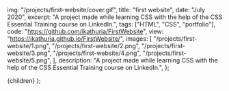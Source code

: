 
  img: "/projects/first-website/cover.gif",
  title: "first website",
  date: "July 2020",
  excerpt:
    "A project made while learning CSS with the help of the CSS Essential Training course on LinkedIn.",
  tags: ["HTML", "CSS", "portfolio"],
  code: "https://github.com/ikathuria/FirstWebsite",
  view: "https://ikathuria.github.io/FirstWebsite/",
  images: [
    "/projects/first-website/1.png",
    "/projects/first-website/2.png",
    "/projects/first-website/3.png",
    "/projects/first-website/4.png",
    "/projects/first-website/5.png",
  ],
  description:
    "A project made while learning CSS with the help of the CSS Essential Training course on LinkedIn.",
};

  <Layout meta={meta} project>
    {children}
  </Layout>
);
